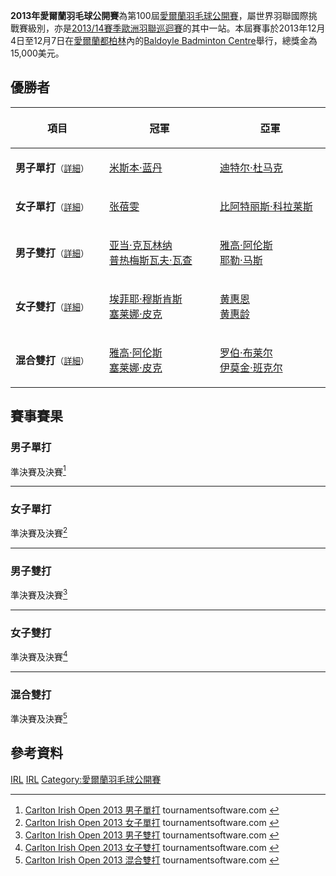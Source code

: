 {{noteTA|G1=Badminton}}
{{infobox badminton event
|name           = 2013年愛爾蘭羽毛球公開賽
|image          = 
|size           = 
|caption        =
|dates          = 2013年12月4日－12月7日
|number_edition = 第100屆
|level          = 4A
|prize_money    = 15,000美元
|location       = {{IRL}}[[都柏林|都柏林]]
|venue          = Baldoyle Badminton Centre
|previous       = 2012年愛爾蘭羽毛球國際賽 
|next           = 2014年愛爾蘭羽毛球公開賽
}}
'''2013年愛爾蘭羽毛球公開賽'''為第100屆[[愛爾蘭羽毛球公開賽|愛爾蘭羽毛球公開賽]]，屬世界羽聯國際挑戰賽級別，亦是[[2013/14賽季歐洲羽聯巡迴賽|2013/14賽季歐洲羽聯巡迴賽]]的其中一站。本屆賽事於2013年12月4日至12月7日在[[愛爾蘭|愛爾蘭]][[都柏林|都柏林]]內的[[Baldoyle_Badminton_Centre|Baldoyle Badminton Centre]]舉行，總獎金為15,000美元。

== 優勝者 ==
{| class=wikitable style="font-size:small"
!width="200"|項目
!width="250"|冠軍
!width="250"|亞軍
|-
|'''男子單打'''<small>（[[#男子單打|詳細]]）</small>
|{{flagicon|MAS}} [[米斯本·蓝丹·穆罕默德·米斯本|米斯本·蓝丹]]
|{{flagicon|GER}} [[迪特尔·杜马克|迪特尔·杜马克]]
|-
|'''女子單打'''<small>（[[#女子單打|詳細]]）</small>
|{{flagicon|USA}} [[张蓓雯|张蓓雯]]
|{{flagicon|ESP}} [[比阿特丽斯·科拉莱斯|比阿特丽斯·科拉莱斯]]
|-
|'''男子雙打'''<small>（[[#男子雙打|詳細]]）</small>
|{{flagicon|POL}} [[亚当·克瓦林纳|亚当·克瓦林纳]]<br/>{{flagicon|POL}} [[普热梅斯瓦夫·瓦查|普热梅斯瓦夫·瓦查]]
|{{flagicon|NED}} [[雅高·阿伦斯|雅高·阿伦斯]]<br/>{{flagicon|NED}} [[耶勒·马斯|耶勒·马斯]]
|-
|'''女子雙打'''<small>（[[#女子雙打|詳細]]）</small>
|{{flagicon|NED}} [[埃菲耶·穆斯肯斯|埃菲耶·穆斯肯斯]]<br/>{{flagicon|NED}} [[塞莱娜·皮克|塞莱娜·皮克]]
|{{flagicon|MAS}} [[黄惠恩|黄惠恩]]<br/>{{flagicon|MAS}} [[黄惠龄|黄惠龄]]
|-
|'''混合雙打'''<small>（[[#混合雙打|詳細]]）</small>
|{{flagicon|NED}} [[雅高·阿伦斯|雅高·阿伦斯]]<br/>{{flagicon|NED}} [[塞莱娜·皮克|塞莱娜·皮克]]
|{{flagicon|SCO}} [[罗伯·布莱尔|罗伯·布莱尔]]<br/>{{flagicon|SCO}} [[伊莫金·班克尔|伊莫金·班克尔]]
|}

== 賽事賽果 ==
=== 男子單打 ===
;準決賽及決賽<ref name="MS">[http://www.tournamentsoftware.com/sport/draw.aspx?id=4BDFFF86-9781-4BE0-9B2B-439C51649E8C&draw=2 Carlton Irish Open 2013 男子單打] {{Wayback|url=http://www.tournamentsoftware.com/sport/draw.aspx?id=4BDFFF86-9781-4BE0-9B2B-439C51649E8C&draw=2 |date=20200621225844 }} tournamentsoftware.com {{en}}</ref>
{{4TeamBracket-Tennis3-v2
| team-width=200
| RD1-seed1=
| RD1-team1={{flagicon|ESP}} [[巴勃罗·阿维安|巴勃罗·阿维安]]
| RD1-score1-1=10
| RD1-score1-2=10
| RD1-score1-3=
| RD1-seed2=5
| RD1-team2='''{{flagicon|GER}} [[迪特尔·杜马克|迪特尔·杜马克]]
| RD1-score2-1='''21
| RD1-score2-2='''21
| RD1-score2-3=

| RD1-seed3=
| RD1-team3={{flagicon|GER}} [[卢卡斯·施密特|卢卡斯·施密特]]
| RD1-score3-1=15
| RD1-score3-2='''21
| RD1-score3-3=20
| RD1-seed4=2
| RD1-team4='''{{flagicon|MAS}} [[米斯本·蓝丹·穆罕默德·米斯本|米斯本·蓝丹]]
| RD1-score4-1='''21
| RD1-score4-2=16
| RD1-score4-3='''22

| RD2-seed1=5
| RD2-team1={{flagicon|GER}} [[迪特尔·杜马克|迪特尔·杜马克]]
| RD2-score1-1=13
| RD2-score1-2=18
| RD2-score1-3=
| RD2-seed2=2
| RD2-team2='''{{flagicon|MAS}} [[米斯本·蓝丹·穆罕默德·米斯本|米斯本·蓝丹]]
| RD2-score2-1='''21
| RD2-score2-2='''21
| RD2-score2-3=
}}
----

=== 女子單打 ===
;準決賽及決賽<ref name="WS">[http://www.tournamentsoftware.com/sport/draw.aspx?id=4BDFFF86-9781-4BE0-9B2B-439C51649E8C&draw=4 Carlton Irish Open 2013 女子單打] {{Wayback|url=http://www.tournamentsoftware.com/sport/draw.aspx?id=4BDFFF86-9781-4BE0-9B2B-439C51649E8C&draw=4 |date=20200622005400 }} tournamentsoftware.com {{en}}</ref>
{{4TeamBracket-Tennis3-v2
| team-width=200
| RD1-seed1=
| RD1-team1='''{{flagicon|USA}} [[张蓓雯|张蓓雯]]
| RD1-score1-1='''21
| RD1-score1-2='''21
| RD1-score1-3=
| RD1-seed2=4
| RD1-team2={{flagicon|IRL}} [[克洛伊·马吉|克洛伊·马吉]]
| RD1-score2-1=12
| RD1-score2-2=4
| RD1-score2-3=

| RD1-seed3=3
| RD1-team3='''{{flagicon|ESP}} [[比阿特丽斯·科拉莱斯|比阿特丽斯·科拉莱斯]]
| RD1-score3-1=18
| RD1-score3-2='''22
| RD1-score3-3='''21
| RD1-seed4=
| RD1-team4={{flagicon|DEN}} [[安娜·蒂亚·马德森|安娜·蒂亚·马德森]]
| RD1-score4-1='''21
| RD1-score4-2=20
| RD1-score4-3=9

| RD2-seed1=
| RD2-team1='''{{flagicon|USA}} [[张蓓雯|张蓓雯]]
| RD2-score1-1='''21
| RD2-score1-2=17
| RD2-score1-3='''21
| RD2-seed2=3
| RD2-team2={{flagicon|ESP}} [[比阿特丽斯·科拉莱斯|比阿特丽斯·科拉莱斯]]
| RD2-score2-1=9
| RD2-score2-2='''21
| RD2-score2-3=10
}}
----

=== 男子雙打 ===
;準決賽及決賽<ref name="MD">[http://www.tournamentsoftware.com/sport/draw.aspx?id=4BDFFF86-9781-4BE0-9B2B-439C51649E8C&draw=6 Carlton Irish Open 2013 男子雙打] {{Wayback|url=http://www.tournamentsoftware.com/sport/draw.aspx?id=4BDFFF86-9781-4BE0-9B2B-439C51649E8C&draw=6 |date=20200626142953 }} tournamentsoftware.com {{en}}</ref>
{{4TeamBracket-Tennis3-v2
| team-width=200
| RD1-seed1=
| RD1-team1={{flagicon|GER}} [[法比安·霍尔茨|法比安·霍尔茨]]<br/> {{flagicon|GER}} [[马克·拉姆斯富斯|马克·拉姆斯富斯]]
| RD1-score1-1=9
| RD1-score1-2=17
| RD1-score1-3=
| RD1-seed2=3
| RD1-team2='''{{flagicon|NED}} [[雅高·阿伦斯|雅高·阿伦斯]]<br/> {{flagicon|NED}} [[耶勒·马斯|耶勒·马斯]]
| RD1-score2-1='''21
| RD1-score2-2='''21
| RD1-score2-3=

| RD1-seed3=4
| RD1-team3={{flagicon|ENG}} [[克里斯托弗·高斯|克里斯托弗·高斯]]<br/> {{flagicon|ENG}} [[马修·诺丁汉|马修·诺丁汉]]
| RD1-score3-1=17
| RD1-score3-2=11
| RD1-score3-3=
| RD1-seed4=2
| RD1-team4='''{{flagicon|POL}} [[亚当·克瓦林纳|亚当·克瓦林纳]]<br/> {{flagicon|POL}} [[普热梅斯瓦夫·瓦查|普热梅斯瓦夫·瓦查]]
| RD1-score4-1='''21
| RD1-score4-2='''21
| RD1-score4-3=

| RD2-seed1=3
| RD2-team1={{flagicon|NED}} [[雅高·阿伦斯|雅高·阿伦斯]]<br/> {{flagicon|NED}} [[耶勒·马斯|耶勒·马斯]]
| RD2-score1-1=9
| RD2-score1-2=6
| RD2-score1-3=
| RD2-seed2=2
| RD2-team2='''{{flagicon|POL}} [[亚当·克瓦林纳|亚当·克瓦林纳]]<br/> {{flagicon|POL}} [[普热梅斯瓦夫·瓦查|普热梅斯瓦夫·瓦查]]
| RD2-score2-1='''21
| RD2-score2-2='''21
| RD2-score2-3=
}}
----

=== 女子雙打 ===
;準決賽及決賽<ref name="WD">[http://www.tournamentsoftware.com/sport/draw.aspx?id=4BDFFF86-9781-4BE0-9B2B-439C51649E8C&draw=8 Carlton Irish Open 2013 女子雙打] {{Wayback|url=http://www.tournamentsoftware.com/sport/draw.aspx?id=4BDFFF86-9781-4BE0-9B2B-439C51649E8C&draw=8 |date=20200621225848 }} tournamentsoftware.com {{en}}</ref>
{{4TeamBracket-Tennis3-v2
| team-width=200
| RD1-seed1=1
| RD1-team1={{flagicon|USA}} [[李意恒|李意恒]]<br/> {{flagicon|USA}} [[宝拉·琳·奥巴娜娜|宝拉·琳·奥巴娜娜]]
| RD1-score1-1=10
| RD1-score1-2=7
| RD1-score1-3=
| RD1-seed2=4
| RD1-team2='''{{flagicon|NED}} [[埃菲耶·穆斯肯斯|埃菲耶·穆斯肯斯]]<br/> {{flagicon|NED}} [[塞莱娜·皮克|塞莱娜·皮克]]
| RD1-score2-1='''21
| RD1-score2-2='''21
| RD1-score2-3=

| RD1-seed3=Q
| RD1-team3={{flagicon|SCO}} [[伊莫金·班克尔|伊莫金·班克尔]]<br/> {{flagicon|SCO}} [[克里斯蒂·吉尔莫|克里斯蒂·吉尔莫]]
| RD1-score3-1='''21
| RD1-score3-2=21
| RD1-score3-3=17
| RD1-seed4=2
| RD1-team4='''{{flagicon|MAS}} [[黄惠恩|黄惠恩]]<br/> {{flagicon|MAS}} [[黄惠龄|黄惠龄]]
| RD1-score4-1=12
| RD1-score4-2='''23
| RD1-score4-3='''21

| RD2-seed1=4
| RD2-team1='''{{flagicon|NED}} [[埃菲耶·穆斯肯斯|埃菲耶·穆斯肯斯]]<br/> {{flagicon|NED}} [[塞莱娜·皮克|塞莱娜·皮克]]
| RD2-score1-1='''21
| RD2-score1-2='''21
| RD2-score1-3=
| RD2-seed2=2
| RD2-team2={{flagicon|MAS}} [[黄惠恩|黄惠恩]]<br/> {{flagicon|MAS}} [[黄惠龄|黄惠龄]]
| RD2-score2-1=17
| RD2-score2-2=10
| RD2-score2-3=
}}
----

=== 混合雙打 ===
;準決賽及決賽<ref name="XD">[http://www.tournamentsoftware.com/sport/draw.aspx?id=4BDFFF86-9781-4BE0-9B2B-439C51649E8C&draw=10 Carlton Irish Open 2013 混合雙打] {{Wayback|url=http://www.tournamentsoftware.com/sport/draw.aspx?id=4BDFFF86-9781-4BE0-9B2B-439C51649E8C&draw=10 |date=20200626143439 }} tournamentsoftware.com {{en}}</ref>
{{4TeamBracket-Tennis3-v2
| team-width=200
| RD1-seed1=1
| RD1-team1={{flagicon|SWE}} [[尼科·鲁波宁|尼科·鲁波宁]]<br/> {{flagicon|SWE}} [[阿曼达·赫格斯特伦|阿曼达·赫格斯特伦]]
| RD1-score1-1=11
| RD1-score1-2=18
| RD1-score1-3=
| RD1-seed2=5
| RD1-team2='''{{flagicon|NED}} [[雅高·阿伦斯|雅高·阿伦斯]]<br/> {{flagicon|NED}} [[塞莱娜·皮克|塞莱娜·皮克]]
| RD1-score2-1='''21
| RD1-score2-2='''21
| RD1-score2-3=

| RD1-seed3=6
| RD1-team3={{flagicon|AUS}} [[罗斯·史密斯|罗斯·史密斯]]<br/> {{flagicon|AUS}} [[雷努加·韦兰|雷努加·韦兰]]
| RD1-score3-1='''21
| RD1-score3-2=18
| RD1-score3-3=12
| RD1-seed4=2
| RD1-team4='''{{flagicon|SCO}} [[罗伯·布莱尔|罗伯·布莱尔]]<br/> {{flagicon|SCO}} [[伊莫金·班克尔|伊莫金·班克尔]]
| RD1-score4-1=19
| RD1-score4-2='''21
| RD1-score4-3='''21

| RD2-seed1=5
| RD2-team1='''{{flagicon|NED}} [[雅高·阿伦斯|雅高·阿伦斯]]<br/> {{flagicon|NED}} [[塞莱娜·皮克|塞莱娜·皮克]]
| RD2-score1-1=9
| RD2-score1-2='''21
| RD2-score1-3='''21
| RD2-seed2=2
| RD2-team2={{flagicon|SCO}} [[罗伯·布莱尔|罗伯·布莱尔]]<br/> {{flagicon|SCO}} [[伊莫金·班克尔|伊莫金·班克尔]]
| RD2-score2-1='''21
| RD2-score2-2=19
| RD2-score2-3=13
}}

== 參考資料 ==
{{Reflist}}

[[Category:2013年世界羽聯國際挑戰賽|IRL]]
[[Category:2013/14賽季歐洲羽聯巡迴賽|IRL]]
[[Category:愛爾蘭羽毛球公開賽|Category:愛爾蘭羽毛球公開賽]]